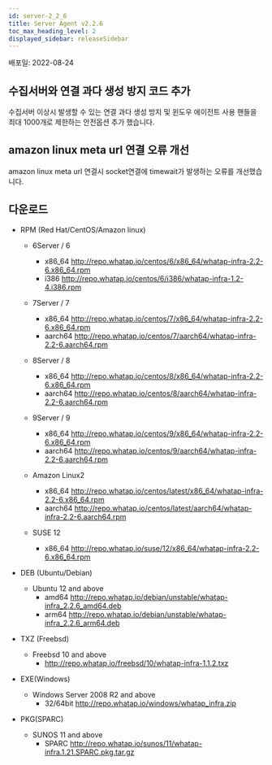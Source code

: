 ```yaml
---
id: server-2_2_6
title: Server Agent v2.2.6
toc_max_heading_level: 2
displayed_sidebar: releaseSidebar
---
```


배포일: 2022-08-24

## 수집서버와 연결 과다 생성 방지 코드 추가  

수집서버 이상시 발생할 수 있는 연결 과다 생성 방지 및 윈도우 에이전트 사용 핸들을 최대 1000개로 제한하는 안전옵션 추가 했습니다.

## amazon linux meta url 연결 오류 개선 

amazon linux meta url 연결시 socket연결에 timewait가 발생하는 오류를 개선했습니다. 

## 다운로드

* RPM (Red Hat/CentOS/Amazon linux)
  * 6Server / 6 
    * x86_64 http://repo.whatap.io/centos/6/x86_64/whatap-infra-2.2-6.x86_64.rpm 
    * i386 http://repo.whatap.io/centos/6/i386/whatap-infra-1.2-4.i386.rpm
  * 7Server / 7 
    * x86_64 http://repo.whatap.io/centos/7/x86_64/whatap-infra-2.2-6.x86_64.rpm 
    * aarch64 http://repo.whatap.io/centos/7/aarch64/whatap-infra-2.2-6.aarch64.rpm

  * 8Server / 8 
    * x86_64 http://repo.whatap.io/centos/8/x86_64/whatap-infra-2.2-6.x86_64.rpm 
    * aarch64 http://repo.whatap.io/centos/8/aarch64/whatap-infra-2.2-6.aarch64.rpm

  * 9Server / 9 
    * x86_64 http://repo.whatap.io/centos/9/x86_64/whatap-infra-2.2-6.x86_64.rpm 
    * aarch64 http://repo.whatap.io/centos/9/aarch64/whatap-infra-2.2-6.aarch64.rpm

  * Amazon Linux2
    * x86_64 http://repo.whatap.io/centos/latest/x86_64/whatap-infra-2.2-6.x86_64.rpm 
    * aarch64 http://repo.whatap.io/centos/latest/aarch64/whatap-infra-2.2-6.aarch64.rpm

  * SUSE 12
    * x86_64 http://repo.whatap.io/suse/12/x86_64/whatap-infra-2.2-6.x86_64.rpm

* DEB (Ubuntu/Debian)
  * Ubuntu 12 and above
    * amd64 http://repo.whatap.io/debian/unstable/whatap-infra_2.2.6_amd64.deb
    * arm64 http://repo.whatap.io/debian/unstable/whatap-infra_2.2.6_arm64.deb

* TXZ (Freebsd)
  * Freebsd 10 and above
    * http://repo.whatap.io/freebsd/10/whatap-infra-1.1.2.txz

* EXE(Windows)
  * Windows Server 2008 R2 and above
    * 32/64bit http://repo.whatap.io/windows/whatap_infra.zip

* PKG(SPARC)
  * SUNOS 11 and above
    * SPARC http://repo.whatap.io/sunos/11/whatap-infra.1.21.SPARC.pkg.tar.gz